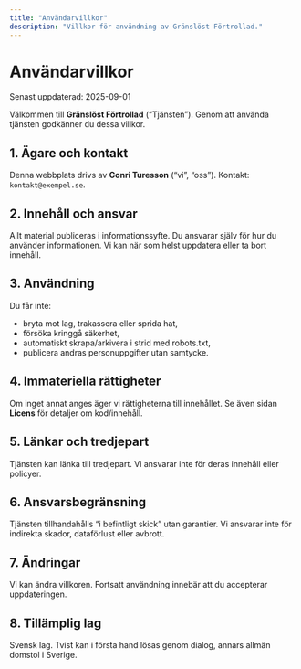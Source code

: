 ```yaml
---
title: "Användarvillkor"
description: "Villkor för användning av Gränslöst Förtrollad."
---
```


# Användarvillkor

Senast uppdaterad: 2025-09-01

Välkommen till **Gränslöst Förtrollad** (“Tjänsten”). Genom att använda tjänsten godkänner du dessa villkor.

## 1. Ägare och kontakt
Denna webbplats drivs av **Conri Turesson** (“vi”, “oss”). Kontakt: `kontakt@exempel.se`.

## 2. Innehåll och ansvar
Allt material publiceras i informationssyfte. Du ansvarar själv för hur du använder informationen. Vi kan när som helst uppdatera eller ta bort innehåll.

## 3. Användning
Du får inte:
- bryta mot lag, trakassera eller sprida hat,
- försöka kringgå säkerhet,
- automatiskt skrapa/arkivera i strid med robots.txt,
- publicera andras personuppgifter utan samtycke.

## 4. Immateriella rättigheter
Om inget annat anges äger vi rättigheterna till innehållet. Se även sidan **Licens** för detaljer om kod/innehåll.

## 5. Länkar och tredjepart
Tjänsten kan länka till tredjepart. Vi ansvarar inte för deras innehåll eller policyer.

## 6. Ansvarsbegränsning
Tjänsten tillhandahålls “i befintligt skick” utan garantier. Vi ansvarar inte för indirekta skador, dataförlust eller avbrott.

## 7. Ändringar
Vi kan ändra villkoren. Fortsatt användning innebär att du accepterar uppdateringen.

## 8. Tillämplig lag
Svensk lag. Tvist kan i första hand lösas genom dialog, annars allmän domstol i Sverige.
